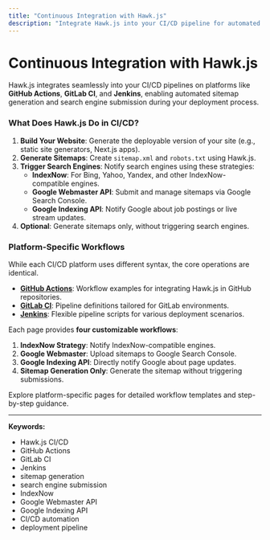 ```yaml
---
title: "Continuous Integration with Hawk.js"
description: "Integrate Hawk.js into your CI/CD pipeline for automated sitemap generation and search engine submission. Learn how to configure workflows on GitHub Actions, GitLab CI, and Jenkins."
---
```


# Continuous Integration with Hawk.js

Hawk.js integrates seamlessly into your CI/CD pipelines on platforms like **GitHub Actions**, **GitLab CI**, and **Jenkins**, enabling automated sitemap generation and search engine submission during your deployment process.

### What Does Hawk.js Do in CI/CD?

1. **Build Your Website**: Generate the deployable version of your site (e.g., static site generators, Next.js apps).
2. **Generate Sitemaps**: Create `sitemap.xml` and `robots.txt` using Hawk.js.  
3. **Trigger Search Engines**: Notify search engines using these strategies:
   - **IndexNow**: For Bing, Yahoo, Yandex, and other IndexNow-compatible engines.  
   - **Google Webmaster API**: Submit and manage sitemaps via Google Search Console.  
   - **Google Indexing API**: Notify Google about job postings or live stream updates.
4. **Optional**: Generate sitemaps only, without triggering search engines.

### Platform-Specific Workflows
While each CI/CD platform uses different syntax, the core operations are identical.  
- **[GitHub Actions](/docs/ci-cd-with-hawkjs/github-action)**: Workflow examples for integrating Hawk.js in GitHub repositories.  
- **[GitLab CI](/docs/ci-cd-with-hawkjs/gitlab-ci)**: Pipeline definitions tailored for GitLab environments.  
- **[Jenkins](/docs/ci-cd-with-hawkjs/jenkins)**: Flexible pipeline scripts for various deployment scenarios.

Each page provides **four customizable workflows**:
1. **IndexNow Strategy**: Notify IndexNow-compatible engines.  
2. **Google Webmaster**: Upload sitemaps to Google Search Console.  
3. **Google Indexing API**: Directly notify Google about page updates.  
4. **Sitemap Generation Only**: Generate the sitemap without triggering submissions.

Explore platform-specific pages for detailed workflow templates and step-by-step guidance.

---

**Keywords:**  
<ul className="keywords">
  <li>Hawk.js CI/CD</li>
  <li>GitHub Actions</li>
  <li>GitLab CI</li>
  <li>Jenkins</li>
  <li>sitemap generation</li>
  <li>search engine submission</li>
  <li>IndexNow</li>
  <li>Google Webmaster API</li>
  <li>Google Indexing API</li>
  <li>CI/CD automation</li>
  <li>deployment pipeline</li>
</ul>